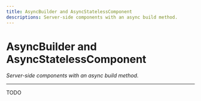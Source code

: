 ```yaml
---
title: AsyncBuilder and AsyncStatelessComponent
descriptions: Server-side components with an async build method.
---
```


# AsyncBuilder and AsyncStatelessComponent
*Server-side components with an async build method.*

---

TODO
